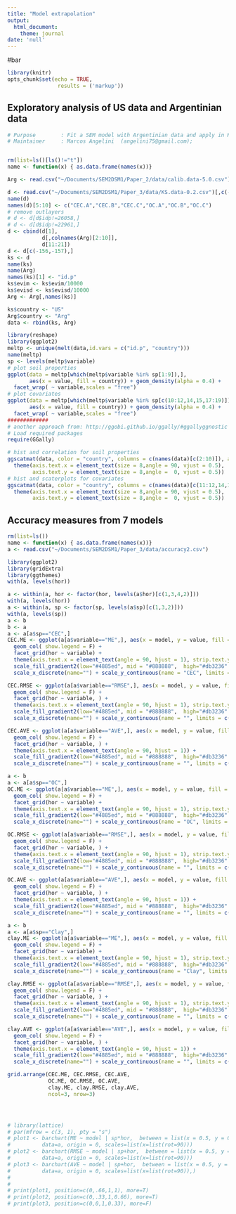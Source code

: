 ```yaml
---
title: "Model extrapolation"
output:
  html_document:
    theme: journal
date: 'null'
---
```

#bar
```r
library(knitr)
opts_chunk$set(echo = TRUE,
                results = ('markup'))
```


## Exploratory analysis of US data and Argentinian data
```r
# Purpose        : Fit a SEM model with Argentinian data and apply in KS data
# Maintainer     : Marcos Angelini  (angelini75@gmail.com); 


rm(list=ls()[ls()!="t"])
name <- function(x) { as.data.frame(names(x))}

Arg <- read.csv("~/Documents/SEM2DSM1/Paper_2/data/calib.data-5.0.csv")[,c(-1,-20)]

d <- read.csv("~/Documents/SEM2DSM1/Paper_3/data/KS.data-0.2.csv")[,c(-1)] 
name(d)
names(d)[5:10] <- c("CEC.A","CEC.B","CEC.C","OC.A","OC.B","OC.C")
# remove outlayers
# d <- d[d$idp!=26058,]
# d <- d[d$idp!=22961,]
d <- cbind(d[1],
           d[,colnames(Arg)[2:10]],
           d[11:21])
d <- d[c(-156,-157),]
ks <- d
name(ks)
name(Arg)
names(ks)[1] <- "id.p"
ks$evim <- ks$evim/10000
ks$evisd <- ks$evisd/10000
Arg <- Arg[,names(ks)]

ks$country <- "US"
Arg$country <- "Arg"
data <- rbind(ks, Arg)

library(reshape)
library(ggplot2)
meltp <- unique(melt(data,id.vars = c("id.p", "country")))
name(meltp)
sp <- levels(meltp$variable)
# plot soil properties
ggplot(data = meltp[which(meltp$variable %in% sp[1:9]),],
       aes(x = value, fill = country)) + geom_density(alpha = 0.4) +
  facet_wrap( ~ variable,scales = "free")
# plot covariates
ggplot(data = meltp[which(meltp$variable %in% sp[c(10:12,14,15,17:19)]),],
       aes(x = value, fill = country)) + geom_density(alpha = 0.4) +
  facet_wrap( ~ variable,scales = "free")
#############
# another approach from: http://ggobi.github.io/ggally/#ggallyggnostic
# Load required packages
require(GGally)

# hist and correlation for soil properties
ggscatmat(data, color = "country", columns = c(names(data)[c(2:10)]), alpha = 0.10) + 
  theme(axis.text.x = element_text(size = 8,angle = 90, vjust = 0.5),
        axis.text.y = element_text(size = 8,angle =  0, vjust = 0.5))
# hist and scaterplots for covariates
ggscatmat(data, color = "country", columns = c(names(data)[c(11:12,14,15,17:21)]), alpha = 0.10) + 
  theme(axis.text.x = element_text(size = 8,angle = 90, vjust = 0.5),
        axis.text.y = element_text(size = 8,angle =  0, vjust = 0.5))
```

## Accuracy measures from 7 models
```r
rm(list=ls())
name <- function(x) { as.data.frame(names(x))}
a <- read.csv("~/Documents/SEM2DSM1/Paper_3/data/accuracy2.csv")

library(ggplot2)
library(gridExtra)
library(ggthemes)
with(a, levels(hor))

a <- within(a, hor <- factor(hor, levels(a$hor)[c(1,3,4,2)]))
with(a, levels(hor))
a <- within(a, sp <- factor(sp, levels(a$sp)[c(1,3,2)]))
with(a, levels(sp))
a <- b
b <- a
a <- a[a$sp=="CEC",]
CEC.ME <- ggplot(a[a$variable=="ME",], aes(x = model, y = value, fill = value)) +
  geom_col( show.legend = F) + 
  facet_grid(hor ~ variable) + 
  theme(axis.text.x = element_text(angle = 90, hjust = 1), strip.text.y = element_blank()) +
  scale_fill_gradient2(low="#4885ed", mid = "#888888",  high="#db3236" ) + 
  scale_x_discrete(name="") + scale_y_continuous(name = "CEC", limits = c(-3.5,3))

CEC.RMSE <- ggplot(a[a$variable=="RMSE",], aes(x = model, y = value, fill = value)) +
  geom_col( show.legend = F) +
  facet_grid(hor ~ variable, ) + 
  theme(axis.text.x = element_text(angle = 90, hjust = 1), strip.text.y = element_blank()) +
  scale_fill_gradient2(low="#4885ed", mid = "#888888",  high="#db3236" ) + 
  scale_x_discrete(name="") + scale_y_continuous(name = "", limits = c(0,8))

CEC.AVE <- ggplot(a[a$variable=="AVE",], aes(x = model, y = value, fill = value)) +
  geom_col( show.legend = F) +
  facet_grid(hor ~ variable, ) + 
  theme(axis.text.x = element_text(angle = 90, hjust = 1)) +
  scale_fill_gradient2(low="#4885ed", mid = "#888888",  high="#db3236" ) + 
  scale_x_discrete(name="") + scale_y_continuous(name = "", limits = c(-0.2,1))

a <- b
a <- a[a$sp=="OC",]
OC.ME <- ggplot(a[a$variable=="ME",], aes(x = model, y = value, fill = value)) +
  geom_col( show.legend = F) + 
  facet_grid(hor ~ variable) + 
  theme(axis.text.x = element_text(angle = 90, hjust = 1), strip.text.y = element_blank()) +
  scale_fill_gradient2(low="#4885ed", mid = "#888888",  high="#db3236" ) + 
  scale_x_discrete(name="") + scale_y_continuous(name = "OC", limits = c(-0.3,0.3))

OC.RMSE <- ggplot(a[a$variable=="RMSE",], aes(x = model, y = value, fill = value)) +
  geom_col( show.legend = F) +
  facet_grid(hor ~ variable, ) + 
  theme(axis.text.x = element_text(angle = 90, hjust = 1), strip.text.y = element_blank()) +
  scale_fill_gradient2(low="#4885ed", mid = "#888888",  high="#db3236" ) + 
  scale_x_discrete(name="") + scale_y_continuous(name = "", limits = c(0,0.8))

OC.AVE <- ggplot(a[a$variable=="AVE",], aes(x = model, y = value, fill = value)) +
  geom_col( show.legend = F) +
  facet_grid(hor ~ variable, ) + 
  theme(axis.text.x = element_text(angle = 90, hjust = 1)) +
  scale_fill_gradient2(low="#4885ed", mid = "#888888",  high="#db3236" ) + 
  scale_x_discrete(name="") + scale_y_continuous(name = "", limits = c(-0.2,1))

a <- b
a <- a[a$sp=="Clay",]
clay.ME <- ggplot(a[a$variable=="ME",], aes(x = model, y = value, fill = value)) +
  geom_col( show.legend = F) + 
  facet_grid(hor ~ variable) + 
  theme(axis.text.x = element_text(angle = 90, hjust = 1), strip.text.y = element_blank()) +
  scale_fill_gradient2(low="#4885ed", mid = "#888888",  high="#db3236" ) + 
  scale_x_discrete(name="") + scale_y_continuous(name = "Clay", limits = c(-5,5))

clay.RMSE <- ggplot(a[a$variable=="RMSE",], aes(x = model, y = value, fill = value)) +
  geom_col( show.legend = F) +
  facet_grid(hor ~ variable, ) + 
  theme(axis.text.x = element_text(angle = 90, hjust = 1), strip.text.y = element_blank()) +
  scale_fill_gradient2(low="#4885ed", mid = "#888888",  high="#db3236" ) + 
  scale_x_discrete(name="") + scale_y_continuous(name = "", limits = c(0,12))

clay.AVE <- ggplot(a[a$variable=="AVE",], aes(x = model, y = value, fill = value)) +
  geom_col( show.legend = F) +
  facet_grid(hor ~ variable, ) + 
  theme(axis.text.x = element_text(angle = 90, hjust = 1)) +
  scale_fill_gradient2(low="#4885ed", mid = "#888888",  high="#db3236" ) + 
  scale_x_discrete(name="") + scale_y_continuous(name = "", limits = c(-0.2,1))

grid.arrange(CEC.ME, CEC.RMSE, CEC.AVE,
             OC.ME, OC.RMSE, OC.AVE,
             clay.ME, clay.RMSE, clay.AVE,
             ncol=3, nrow=3)




# library(lattice)
# par(mfrow = c(3, 1), pty = "s")
# plot1 <- barchart(ME ~ model | sp*hor,  between = list(x = 0.5, y = 0),
#          data=a, origin = 0, scales=list(x=list(rot=90))) 
# plot2 <- barchart(RMSE ~ model | sp+hor,  between = list(x = 0.5, y = 0),
#          data=a, origin = 0, scales=list(x=list(rot=90)))
# plot3 <- barchart(AVE ~ model | sp+hor,  between = list(x = 0.5, y = 0),
#          data=a, origin = 0, scales=list(x=list(rot=90)),)
# 
# 
# print(plot1, position=c(0,.66,1,1), more=T)
# print(plot2, position=c(0,.33,1,0.66), more=T)
# print(plot3, position=c(0,0,1,0.33), more=F)
```

